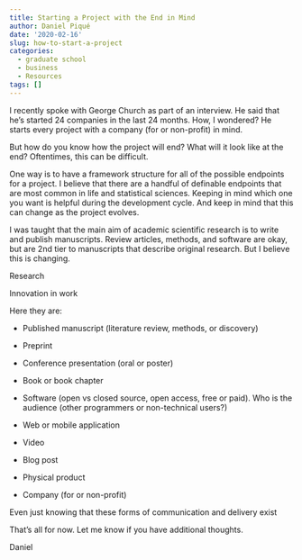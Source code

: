 ```yaml
---
title: Starting a Project with the End in Mind
author: Daniel Piqué
date: '2020-02-16'
slug: how-to-start-a-project
categories:
  - graduate school
  - business
  - Resources
tags: []
---
```



I recently spoke with George Church as part of an interview. He said that he's started 24 companies in the last 24 months. How, I wondered? He starts every project with a company (for or non-profit) in mind.

But how do you know how the project will end? What will it look like at the end?
Oftentimes, this can be difficult. 


One way is to have a framework structure for all of the possible endpoints for a project. I believe that there are a handful of definable endpoints that are most common in life and statistical sciences. Keeping in mind which one you want is helpful during the development cycle. And keep in mind that this can change as the project evolves.

I was taught that the main aim of academic scientific research is to write and publish manuscripts. Review articles, methods, and software are okay, but are 2nd tier to manuscripts that describe original research. But I believe this is changing. 


Research

Innovation in work



Here they are:

* Published manuscript (literature review, methods, or discovery)

* Preprint

* Conference presentation (oral or poster)

* Book or book chapter

* Software (open vs closed source, open access, free or paid). Who is the audience (other programmers or non-technical users?)

* Web or mobile application

* Video

* Blog post

* Physical product

* Company (for or non-profit)

Even just knowing that these forms of communication and delivery exist

That's all for now. Let me know if you have additional thoughts.

Daniel
